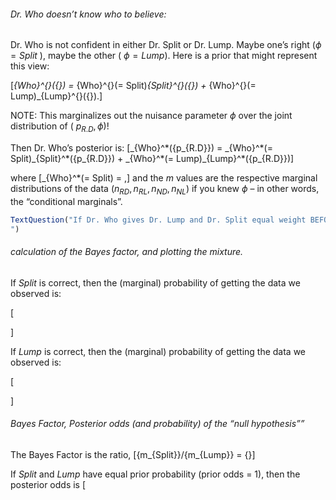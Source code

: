 ###### Dr. Who doesn't know *who* to believe:

Dr. Who is not confident in either Dr. Split or Dr. Lump.  Maybe one’s right ($\phi  = Split$ ), maybe the other ( $\phi  = Lump$). Here is a prior that might represent this view:

\[\pi _{Who}^{}({\bf{p}}) = \pi _{Who}^{}(\phi  = Split)\pi _{Split}^{}({\bf{p}}) + \pi _{Who}^{}(\phi  = Lump)\pi _{Lump}^{}({\bf{p}}).\]
 
NOTE: This marginalizes out the nuisance parameter $\phi$ over the joint distribution of ( ${p_{R.D}},\phi$)!

Then Dr. Who’s posterior is:
 \[\pi _{Who}^*({p_{R.D}}) = \pi _{Who}^*(\phi  = Split)\pi _{Split}^*({p_{R.D}}) + \pi _{Who}^*(\phi  = Lump)\pi _{Lump}^*({p_{R.D}})\]
 
where
 \[\pi _{Who}^*(\phi  = Split) = \frac{{\pi (Split){m_{Split}}}}{{\pi (Split){m_{Split}} + \pi (Lump){m_{Lump}}}},\]
and the $m$ values are the respective marginal distributions of the data  $({n_{RD}},{n_{RL}},{n_{ND}},{n_{NL}})$ if you knew $\phi$   --  in other words, the "conditional marginals".  

```r
TextQuestion("If Dr. Who gives Dr. Lump and Dr. Split equal weight BEFORE seeing the data, is this still true AFTER seeing the data?
")
```

###### calculation of the Bayes factor, and plotting the mixture.

If *Split* is correct, then the (marginal) probability of getting the data we observed is:


 \[\begin{array}{l}
{m_{Split}} = [{\bf{n}}|\phi  = Split] = \int\limits_{\bf{p}} {} [{\bf{n}}|{\bf{p}},\phi  = Split][{\bf{p}}]\\
{\rm{    }} = \int\limits_{\bf{p}} {\frac{{n!}}{{{n_{RD}}!{n_{ND}}!{n_{RL}}!{n_{NL}}!}}p_{RD}^{{n_{RD}}} \cdot p_{ND}^{{n_{ND}}} \cdot p_{RL}^{{n_{RL}}} \cdot p_{NL}^{{n_{NL}}}}  \cdot p_{RD}^{{a_{RD}} - 1} \cdot p_{ND}^{{a_{ND}} - 1} \cdot p_{RL}^{{a_{RL}} - 1} \cdot p_{NL}^{{a_{NL}} - 1}{D^{ - 1}}({\bf{a}})\\
{\rm{    }} = \frac{{100!}}{{3!2!5!90!}}D(4,3,6,91){D^{ - 1}}(1,1,1,1)\\
{\rm{    }} = \frac{{100!}}{{103!}}3!\\
{\rm{    }} = 5.654477e - 006
\end{array}\]

If *Lump* is correct, then the (marginal) probability of getting the data we observed is:

\[\begin{array}{l}
{m_{Lump}} = [{\bf{n}}|\phi  = Lump] = \int\limits_{\bf{p}} {} [{\bf{n}}|{\bf{p}},\phi  = Lump][{\bf{p}}]\\
{\rm{      = }}\int\limits_{\bf{p}} {} [{n_R}|{\bf{p}},\phi  = Lump][{n_D}|{\bf{p}},\phi  = Lump][{n_{RD}}|{n_R},{n_D},{\bf{p}},\phi  = Lump][{\bf{p}}]\\
{\rm{    }} = \int\limits_{\bf{p}} {\frac{{n!}}{{{n_R}!{n_N}!}}p_R^{{n_R}}p_N^{{n_N}} \cdot \frac{{n!}}{{{n_D}!{n_L}!}}p_D^{{n_D}}p_L^{{n_L}}}  \cdot \frac{{\left( {\begin{array}{*{20}{c}}
{{n_R}}\\
{{n_{RD}}}
\end{array}} \right)\left( {\begin{array}{*{20}{c}}
{{n_L}}\\
{{n_{LD}}}
\end{array}} \right)}}{{\left( {\begin{array}{*{20}{c}}
{{n_{}}}\\
{{n_D}}
\end{array}} \right)}} \cdot p_R^{{a_R} - 1}p_N^{{a_N} - 1}{B^{ - 1}}({a_R},{a_N}) \cdot p_D^{{a_D} - 1}p_L^{{a_L} - 1}{B^{ - 1}}({a_D},{a_L})\\
{\rm{    }} = \frac{{n!}}{{{n_R}!{n_N}!}}\frac{{n!}}{{{n_D}!{n_L}!}}\frac{{\left( {\begin{array}{*{20}{c}}
{{n_R}}\\
{{n_{RD}}}
\end{array}} \right)\left( {\begin{array}{*{20}{c}}
{{n_N}}\\
{{n_{ND}}}
\end{array}} \right)}}{{\left( {\begin{array}{*{20}{c}}
{{n_{}}}\\
{{n_D}}
\end{array}} \right)}}B({n_R} + {a_R},{n_N} + {a_N})B({n_D} + {a_D},{n_L} + {a_L}){B^{ - 1}}({a_R},{a_N}){B^{ - 1}}({a_D},{a_L})\\
 = {\rm{choose(100,8)*choose(100,5)*dhyper(3,8,92,5)*Beta(9,93)*Beta(6,96)/Beta(1,1)/Beta(1,1)}}\\
 = 3.05226e - 007
\end{array}\]

###### Bayes Factor, Posterior odds (and probability) of the "null hypothesis""

The  Bayes Factor is the ratio,
\[{m_{Split}}/{m_{Lump}} = {\rm{18.52554}}\]

If *Split* and *Lump* have equal prior probability (prior odds = 1),
then the posterior odds is
\[\tt{(prior odds)}{m_{Split}}/{m_{Lump}} = {\rm{18.52554}}\]

	 
